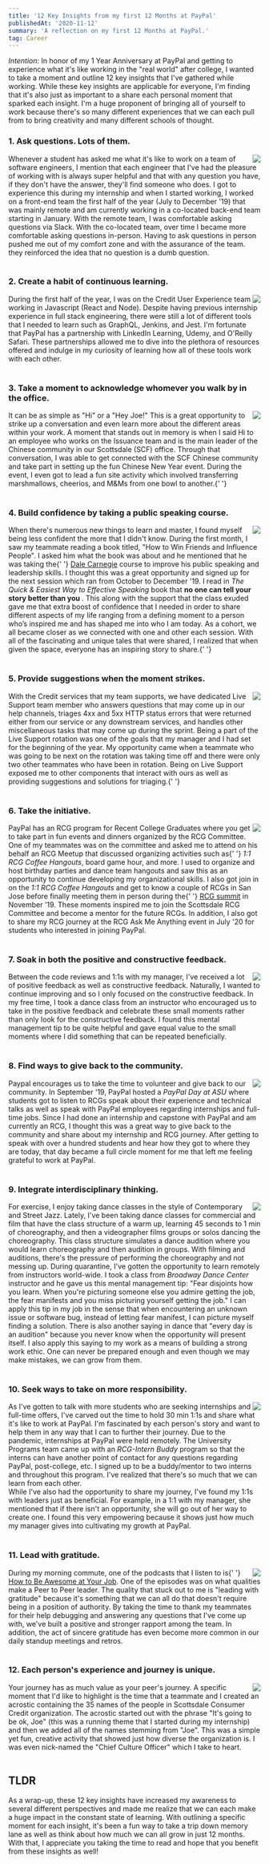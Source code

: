 ```yaml
---
title: '12 Key Insights from my first 12 Months at PayPal'
publishedAt: '2020-11-12'
summary: 'A reflection on my first 12 Months at PayPal.'
tag: Career
---
```


<span>
  <i>Intention</i>: In honor of my 1 Year Anniversary at PayPal and getting to experience what it's
  like working in the "real world" after college, I wanted to take a moment and outline 12 key
  insights that I've gathered while working. While these key insights are applicable for everyone,
  I'm finding that it's also just as important to a share each personal moment that sparked each
  insight. I'm a huge proponent of bringing all of yourself to work because there's so many
  different experiences that we can each pull from to bring creativity and many different schools of
  thought.
</span>
<br />

### 1. Ask questions. Lots of them.

<div>
  <img
    align="right"
    src="https://images.unsplash.com/photo-1589471403909-e1bb34cb2982?ixlib=rb-4.0.3&ixid=MnwxMjA3fDB8MHxwaG90by1wYWdlfHx8fGVufDB8fHx8&auto=format&fit=crop&w=2070&q=80"
  />
  <span>
    Whenever a student has asked me what it's like to work on a team of software engineers, I
    mention that each engineer that I've had the pleasure of working with is always super helpful
    and that with any question you have, if they don't have the answer, they'll find someone who
    does. I got to experience this during my internship and when I started working, I worked on a
    front-end team the first half of the year (July to December '19) that was mainly remote and am
    currently working in a co-located back-end team starting in January. With the remote team, I was
    comfortable asking questions via Slack. With the co-located team, over time I became more
    comfortable asking questions in-person. Having to ask questions in person pushed me out of my
    comfort zone and with the assurance of the team. they reinforced the idea that no question is a
    dumb question.
  </span>
</div>
<br />

### 2. Create a habit of continuous learning.

<div>
  <img
    align="right"
    src="https://images.unsplash.com/photo-1534040385115-33dcb3acba5b?ixlib=rb-4.0.3&ixid=MnwxMjA3fDB8MHxwaG90by1wYWdlfHx8fGVufDB8fHx8&auto=format&fit=crop&w=987&q=80"
  />
  <span>
    During the first half of the year, I was on the Credit User Experience team working in
    Javascript (React and Node). Despite having previous internship experience in full stack
    engineering, there were still a lot of different tools that I needed to learn such as GraphQL,
    Jenkins, and Jest. I'm fortunate that PayPal has a partnership with LinkedIn Learning, Udemy,
    and O'Reilly Safari. These partnerships allowed me to dive into the plethora of resources
    offered and indulge in my curiosity of learning how all of these tools work with each other.
  </span>
</div>
<br />

### 3. Take a moment to acknowledge whomever you walk by in the office.

<div>
  <img
    align="right"
    src="https://images.unsplash.com/photo-1527192491265-7e15c55b1ed2?ixlib=rb-4.0.3&ixid=MnwxMjA3fDB8MHxwaG90by1wYWdlfHx8fGVufDB8fHx8&auto=format&fit=crop&w=2070&q=80"
  />
  <span>
    It can be as simple as "Hi" or a "Hey Joe!" This is a great opportunity to strike up a
    conversation and even learn more about the different areas within your work. A moment that
    stands out in memory is when I said Hi to an employee who works on the Issuance team and is the
    main leader of the Chinese community in our Scottsdale (SCF) office. Through that conversation,
    I was able to get connected with the SCF Chinese community and take part in setting up the fun
    Chinese New Year event. During the event, I even got to lead a fun site activity which involved
    transferring marshmallows, cheerios, and M&Ms from one bowl to another.{' '}
  </span>
</div>
<br />

### 4. Build confidence by taking a public speaking course.

<div>
  <img
    align="right"
    src="https://images.unsplash.com/photo-1565140834639-60452b8b0ae5?ixlib=rb-4.0.3&ixid=MnwxMjA3fDB8MHxwaG90by1wYWdlfHx8fGVufDB8fHx8&auto=format&fit=crop&w=2070&q=80"
  />
  <span>
    When there's numerous new things to learn and master, I found myself being less confident the
    more that I didn't know. During the first month, I saw my teammate reading a book titled, "How
    to Win Friends and Influence People". I asked him what the book was about and he mentioned that
    he was taking the{' '}
    <a href="https://www.iamcngai.com/blogs/from-concept-to-communication">Dale Carnegie</a> course
    to improve his public speaking and leadership skills. I thought this was a great opportunity and
    signed up for the next session which ran from October to December '19. I read in
    <i>The Quick & Easiest Way to Effective Speaking</i> book that <b>
      no one can tell your story better than you
    </b>. This along with the support that the class exuded gave me that extra boost of confidence that
    I needed in order to share different aspects of my life ranging from a defining moment to a person
    who’s inspired me and has shaped me into who I am today. As a cohort, we all became closer as we
    connected with one and other each session. With all of the fascinating and unique tales that were
    shared, I realized that when given the space, everyone has an inspiring story to share.{' '}
  </span>
</div>
<br />

### 5. Provide suggestions when the moment strikes.

<div>
  <img
    align="right"
    src="https://images.unsplash.com/photo-1550483428-f9a3cb69a789?ixlib=rb-4.0.3&ixid=MnwxMjA3fDB8MHxwaG90by1wYWdlfHx8fGVufDB8fHx8&auto=format&fit=crop&w=1974&q=80"
  />
  <span>
    With the Credit services that my team supports, we have dedicated Live Support team member who
    answers questions that may come up in our help channels, triages 4xx and 5xx HTTP status errors
    that were returned either from our service or any downstream services, and handles other
    miscellaneous tasks that may come up during the sprint. Being a part of the Live Support
    rotation was one of the goals that my manager and I had set for the beginning of the year. My
    opportunity came when a teammate who was going to be next on the rotation was taking time off
    and there were only two other teammates who have been in rotation. Being on Live Support exposed
    me to other components that interact with ours as well as providing suggestions and solutions
    for triaging.{' '}
  </span>
</div>
<br />

### 6. Take the initiative.

<div>
  <img
    align="right"
    src="https://images.unsplash.com/photo-1495474472287-4d71bcdd2085?ixlib=rb-4.0.3&ixid=MnwxMjA3fDB8MHxwaG90by1wYWdlfHx8fGVufDB8fHx8&auto=format&fit=crop&w=2070&q=80"
  />
  <span>
    PayPal has an RCG program for Recent College Graduates where you get to take part in fun events
    and dinners organized by the RCG Committee. One of my teammates was on the committee and asked
    me to attend on his behalf an RCG Meetup that discussed organizing activities such as{' '}
    <i>1:1 RCG Coffee Hangouts</i>, board game hour, and more. I used to organize and host birthday
    parties and dance team hangouts and saw this as an opportunity to continue developing my
    organizational skills. I also got join in on the <i>1:1 RCG Coffee Hangouts</i> and get to know
    a couple of RCGs in San Jose before finally meeting them in person during the{' '}
    <a href="">RCG summit</a> in November '19. These moments inspired me to join the Scottsdale RCG
    Committee and become a mentor for the future RCGs. In addition, I also got to share my RCG
    journey at the RCG Ask Me Anything event in July '20 for students who interested in joining
    PayPal.
  </span>
</div>
<br />

### 7. Soak in both the positive and constructive feedback.

<div>
  <img
    align="right"
    src="https://images.unsplash.com/photo-1613963931023-5dc59437c8a6?ixlib=rb-4.0.3&ixid=MnwxMjA3fDB8MHxwaG90by1wYWdlfHx8fGVufDB8fHx8&auto=format&fit=crop&w=2069&q=80"
  />
  <span>
    Between the code reviews and 1:1s with my manager, I've received a lot of positive feedback as
    well as constructive feedback. Naturally, I wanted to continue improving and so I only focused
    on the constructive feedback. In my free time, I took a dance class from an instructor who
    encouraged us to take in the positive feedback and celebrate these small moments rather than
    only look for the constructive feedback. I found this mental management tip to be quite helpful
    and gave equal value to the small moments where I did something that can be repeated
    beneficially.
  </span>
</div>
<br />

### 8. Find ways to give back to the community.

<div>
  <img
    align="right"
    src="https://plus.unsplash.com/premium_photo-1663090966558-e62333420712?ixlib=rb-4.0.3&ixid=MnwxMjA3fDB8MHxwaG90by1wYWdlfHx8fGVufDB8fHx8&auto=format&fit=crop&w=2070&q=80"
  />
  <span>
    Paypal encourages us to take the time to volunteer and give back to our community. In September
    '19, PayPal hosted a <i>PayPal Day at ASU</i> where students got to listen to RCGs speak about
    their experience and technical talks as well as speak with PayPal employees regarding
    internships and full-time jobs. Since I had done an internship and capstone with PayPal and am
    currently an RCG, I thought this was a great way to give back to the community and share about
    my internship and RCG journey. After getting to speak with over a hundred students and hear how
    they got to where they are today, that day became a full circle moment for me that left me
    feeling grateful to work at PayPal.
  </span>
</div>
<br />

### 9. Integrate interdisciplinary thinking.

<div>
  <img align="right" src="/images/12months/SanJose Library.jpg" />
  <span>
    For exercise, I enjoy taking dance classes in the style of Contemporary and Street Jazz. Lately,
    I've been taking dance classes for commercial and film that have the class structure of a warm
    up, learning 45 seconds to 1 min of choreography, and then a videographer films groups or solos
    dancing the choreography. This class structure simulates a dance audition where you would learn
    choreography and then audition in groups. With filming and auditions, there's the pressure of
    performing the choreography and not messing up. During quarantine, I've gotten the opportunity
    to learn remotely from instructors world-wide. I took a class from <i>Broadway Dance Center</i>
    instructor and he gave us this mental management tip: "Fear disjoints how you learn. When you're
    picturing someone else you admire getting the job, the fear manifests and you miss picturing yourself
    getting the job." I can apply this tip in my job in the sense that when encountering an unknown issue
    or software bug, instead of letting fear manifest, I can picture myself finding a solution. There
    is also another saying in dance that "every day is an audition" because you never know when the opportunity
    will present itself. I also apply this saying to my work as a means of building a strong work ethic.
    One can never be prepared enough and even though we may make mistakes, we can grow from them.
  </span>
</div>
<br />

### 10. Seek ways to take on more responsibility.

<div>
  <img align="right" src="/images/12months/Internship Summit 2018.jpg" />
  <span>
    As I've gotten to talk with more students who are seeking internships and full-time offers, I've
    carved out the time to hold 30 min 1:1s and share what it's like to work at PayPal. I'm
    fascinated by each person's story and want to help them in any way that I can to further their
    journey. Due to the pandemic, internships at PayPal were held remotely. The University Programs
    team came up with an <i>RCG-Intern Buddy</i> program so that the interns can have another point
    of contact for any questions regarding PayPal, post-college, etc. I signed up to be a
    buddy/mentor to two interns and throughout this program. I've realized that there's so much that
    we can learn from each other.
  </span>
  <br />
  <span>
    While I've also had the opportunity to share my journey, I've found my 1:1s with leaders just as
    beneficial. For example, in a 1:1 with my manager, she mentioned that if there isn't an
    opportunity, she will go out of her way to create one. I found this very empowering because it
    shows just how much my manager gives into cultivating my growth at PayPal.
  </span>
</div>
<br />

### 11. Lead with gratitude.

<div>
  <img align="right" src="/images/12months/DarthCredit18.png" />
  <span>
    During my morning commute, one of the podcasts that I listen to is{' '}
    <a href="https://awesomeatyourjob.com/podcast/">How to Be Awesome at Your Job</a>. One of the
    episodes was on what qualities make a Peer to Peer leader. The quality that stuck out to me is
    "leading with gratitude" because it's something that we can all do that doesn't require being in
    a position of authority. By taking the time to thank my teammates for their help debugging and
    answering any questions that I've come up with, we've built a positive and stronger rapport
    among the team. In addition, the act of sincere gratitude has even become more common in our
    daily standup meetings and retros.
  </span>
</div>
<br />

### 12. Each person's experience and journey is unique.

<div>
  <img align="right" src="/images/12months/NY_Hudson_Yards.png" />
  <span>
    Your journey has as much value as your peer's journey. A specific moment that I'd like to
    highlight is the time that a teammate and I created an acrostic containing the 35 names of the
    people in Scottsdale Consumer Credit organization. The acrostic started out with the phrase
    "It's going to be ok, Joe" (this was a running theme that I started during my internship) and
    then we added all of the names stemming from "Joe". This was a simple yet fun, creative activity
    that showed just how diverse the organization is. I was even nick-named the "Chief Culture
    Officer" which I take to heart.
  </span>
</div>
<br />

## TLDR

<span>
  As a wrap-up, these 12 key insights have increased my awareness to several different perspectives
  and made me realize that we can each make a huge impact in the constant state of learning. With
  outlining a specific moment for each insight, it's been a fun way to take a trip down memory lane
  as well as think about how much we can all grow in just 12 months. With that, I appreciate you
  taking the time to read and hope that you benefit from these insights as well!
</span>
